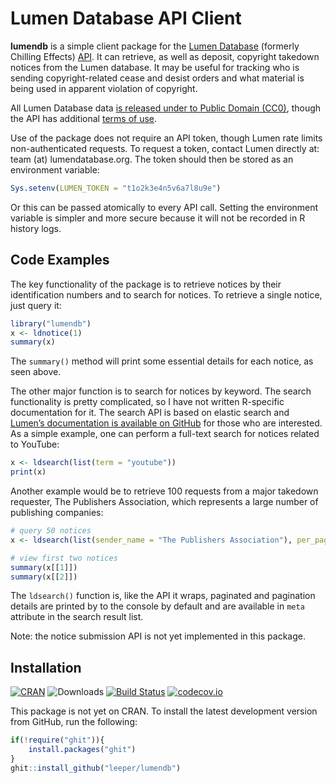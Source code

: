 # Lumen Database API Client #

**lumendb** is a simple client package for the [Lumen Database](http://lumendatabase.org/) (formerly Chilling Effects) [API](https://github.com/berkmancenter/lumendatabase/blob/master/doc/api_documentation.mkd). It can retrieve, as well as deposit, copyright takedown notices from the Lumen database. It may be useful for tracking who is sending copyright-related cease and desist orders and what material is being used in apparent violation of copyright.

All Lumen Database data [is released under to Public Domain (CC0)](https://www.lumendatabase.org/pages/license), though the API has additional [terms of use](https://lumendatabase.org/pages/api_terms).

Use of the package does not require an API token, though Lumen rate limits non-authenticated requests. To request a token, contact Lumen directly at: team (at) lumendatabase.org. The token should then be stored as an environment variable:

```R
Sys.setenv(LUMEN_TOKEN = "t1o2k3e4n5v6a7l8u9e")
```

Or this can be passed atomically to every API call. Setting the environment variable is simpler and more secure because it will not be recorded in R history logs.

## Code Examples ##


The key functionality of the package is to retrieve notices by their identification numbers and to search for notices. To retrieve a single notice, just query it:

```r
library("lumendb")
x <- ldnotice(1)
summary(x)
```

The `summary()` method will print some essential details for each notice, as seen above.

The other major function is to search for notices by keyword. The search functionality is pretty complicated, so I have not written R-specific documentation for it. The search API is based on elastic search and [Lumen's documentation is available on GitHub](https://github.com/berkmancenter/lumendatabase/blob/dev/doc/api_documentation.mkd#search-notices-via-fulltext) for those who are interested. As a simple example, one can perform a full-text search for notices related to YouTube:

```r
x <- ldsearch(list(term = "youtube"))
print(x)
```

Another example would be to retrieve 100 requests from a major takedown requester, The Publishers Association, which represents a large number of publishing companies:

```r
# query 50 notices
x <- ldsearch(list(sender_name = "The Publishers Association"), per_page = 50)

# view first two notices
summary(x[[1]])
summary(x[[2]])
```

The `ldsearch()` function is, like the API it wraps, paginated and pagination details are printed by to the console by default and are available in `meta` attribute in the search result list.

Note: the notice submission API is not yet implemented in this package.

## Installation ##

[![CRAN](http://www.r-pkg.org/badges/version/lumendb)](http://cran.r-project.org/package=lumendb)
![Downloads](http://cranlogs.r-pkg.org/badges/lumendb)
[![Build Status](https://travis-ci.org/leeper/lumendb.png?branch=master)](https://travis-ci.org/leeper/lumendb) 
[![codecov.io](http://codecov.io/github/leeper/lumendb/coverage.svg?branch=master)](http://codecov.io/github/leeper/lumendb?branch=master)

This package is not yet on CRAN. To install the latest development version from GitHub, run the following:

```R
if(!require("ghit")){
    install.packages("ghit")
}
ghit::install_github("leeper/lumendb")
```

